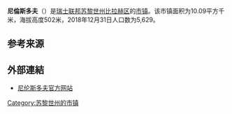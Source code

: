 {{Infobox settlement
| name = 尼伦斯多夫
| native_name = {{lang|de|Nürensdorf}}
| settlement_type = [[市镇_(瑞士)|瑞士市镇]]
| image_skyline = HaldenBirchwylI.jpg
| image_caption = 尼伦斯多夫风光
| image_seal = Nuerensdorf-blazon.svg
| image_map = Karte Gemeinde Nürensdorf 2007.png
| map_caption = 尼伦斯多夫在比拉赫区的位置
| pushpin_map = Switzerland
| pushpin_label_position = bottom
| pushpin_map_caption = 尼伦斯多夫在瑞士的位置
| subdivision_type = 国家
| subdivision_name = {{CHE}}
| subdivision_type1 = [[瑞士行政区划|州]]
| subdivision_name1 = [[File:Flag_of_Canton_of_Zürich.svg|16px]] [[苏黎世州|苏黎世州]]
| subdivision_type2 = [[区_(瑞士)|区]]
| subdivision_name2 = [[比拉赫区|比拉赫区]]
| elevation_m = 502
| area_total_km2 = 10.09
| population_as_of = 2018年12月31日
| population_footnotes = <ref>{{cite web|url=https://www.bfs.admin.ch/bfs/de/home/statistiken/bevoelkerung.assetdetail.7966022.html|title=Ständige Wohnbevölkerung nach Staatsangehörigkeitskategorie, Geschlecht und Gemeinde, Provisorische Jahresergebnisse, 2018|trans_title=瑞士联邦2018年按国籍、性别和市镇划分的常住人口统计表|date=2019-04-09|publisher=[[瑞士联邦统计署|瑞士联邦统计署]]|language=de|accessdate=2019-11-07|archive-date=2019-04-11|archive-url=https://web.archive.org/web/20190411063248/https://www.bfs.admin.ch/bfs/de/home/statistiken/bevoelkerung.assetdetail.7966022.html|dead-url=no}}</ref>
| population_total = 5629
| population_density_km2 = auto
| timezone = [[欧洲中部时间|CET]]
| utc_offset = +1
| timezone_DST = [[欧洲中部夏令时间|CEST]]
| utc_offset_DST = +2
| coordinates = {{coord|47|26|49|N|8|38|56|E|region:|display=inline,title}}
| postal_code_type = [[瑞士邮政编码系统|邮政编码]]
| postal_code = 8309
| blank_name = [[瑞士市镇官方编号|官方编号]]
| blank_info = 0064
| website = {{url|www.nuerensdorf.ch}}
}}

'''尼倫斯多夫'''（{{lang-de|Nürensdorf}}）是[[瑞士联邦|瑞士联邦]][[苏黎世州|苏黎世州]][[比拉赫区|比拉赫区]]的[[市镇_(瑞士)|市镇]]。该市镇面积为10.09平方千米，海拔高度502米，2018年12月31日人口数为5,629。

== 参考来源 ==
{{reflist}}

== 外部連結 ==
* [http://www.nuerensdorf.ch 尼伦斯多夫官方网站] {{Wayback|url=http://www.nuerensdorf.ch/ |date=20200403172404 }} {{de icon}}

{{Switzerland-geo-stub}}
{{DEFAULTSORT:Nürensdorf}}
[[Category:苏黎世州的市镇|Category:苏黎世州的市镇]]